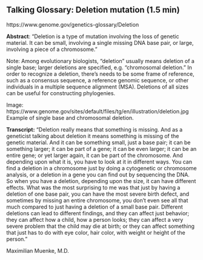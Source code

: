 ## Talking Glossary: Deletion mutation (1.5 min)

https://www.genome.gov/genetics-glossary/Deletion

**Abstract**: "Deletion is a type of mutation involving the loss of genetic material. It can be small, involving a single missing DNA base pair, or large, involving a piece of a chromosome."

Note: Among evolutionary biologists, "deletion" usually means deletion of a single base; larger deletions are specified, e.g. "chromosomal deletion."  In order to recognize a deletion, there's needs to be some frame of reference, such as a consensus sequence, a reference genomic sequence, or other individuals in a multiple sequence alignment (MSA).  Deletions of all sizes can be useful for constructing phylogenies.

Image: https://www.genome.gov/sites/default/files/tg/en/illustration/deletion.jpg
Example of single base and chromosomal deletion.

**Transcript:** "Deletion really means that something is missing. And as a geneticist talking about deletion it means something is missing of the genetic material. And it can be something small, just a base pair; it can be something larger; it can be part of a gene; it can be even larger; it can be an entire gene; or yet larger again, it can be part of the chromosome. And depending upon what it is, you have to look at it in different ways. You can find a deletion in a chromosome just by doing a cytogenetic or chromosome analysis, or a deletion in a gene you can find out by sequencing the DNA. So when you have a deletion, depending upon the size, it can have different effects. What was the most surprising to me was that just by having a deletion of one base pair, you can have the most severe birth defect, and sometimes by missing an entire chromosome, you don't even see all that much compared to just having a deletion of a small base pair. Different deletions can lead to different findings, and they can affect just behavior; they can affect how a child, how a person looks; they can affect a very severe problem that the child may die at birth; or they can affect something that just has to do with eye color, hair color, with weight or height of the person."

Maximilian Muenke, M.D.
